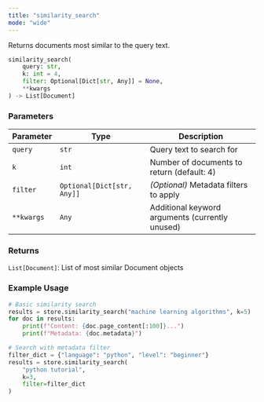 ```yaml
---
title: "similarity_search"
mode: "wide"
---
```


Returns documents most similar to the query text.

```python
similarity_search(
    query: str,
    k: int = 4,
    filter: Optional[Dict[str, Any]] = None,
    **kwargs
) -> List[Document]
```

### Parameters

| Parameter | Type | Description |
|-----------|------|-------------|
| `query` | `str` | Query text to search for |
| `k` | `int` | Number of documents to return (default: 4) |
| `filter` | `Optional[Dict[str, Any]]` | _(Optional)_ Metadata filters to apply |
| `**kwargs` | `Any` | Additional keyword arguments (currently unused) |

### Returns

`List[Document]`: List of most similar Document objects

### Example Usage

```python
# Basic similarity search
results = store.similarity_search("machine learning algorithms", k=5)
for doc in results:
    print(f"Content: {doc.page_content[:100]}...")
    print(f"Metadata: {doc.metadata}")

# Search with metadata filter
filter_dict = {"language": "python", "level": "beginner"}
results = store.similarity_search(
    "python tutorial",
    k=3,
    filter=filter_dict
)
```

